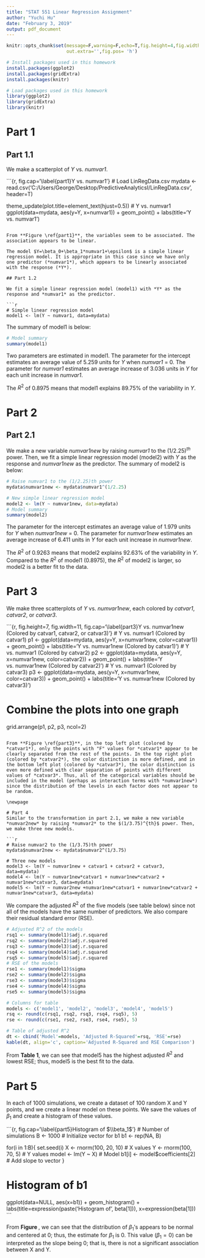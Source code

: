---
title: "STAT 551 Linear Regression Assignment"
author: "Yuchi Hu"
date: "February 3, 2019"
output: pdf_document
---

```{r setup, include=FALSE}
knitr::opts_chunk$set(message=F,warning=F,echo=T,fig.height=4,fig.width=6,cache=F,        
                      out.extra='',fig.pos= 'h')
```

```{r, eval=F, echo=F}
# Install packages used in this homework
install.packages(ggplot2)
install.packages(gridExtra)
install.packages(knitr)
```

```{r, echo=F}
# Load packages used in this homework
library(ggplot2)
library(gridExtra)
library(knitr)
```

# Part 1
## Part 1.1

We make a scatterplot of *Y* vs. *numvar1*.

```{r, fig.cap='\\label{part1}Y vs. numvar1'}
# Load LinRegData.csv
mydata <- read.csv('C:/Users/George/Desktop/PredictiveAnalyticsI/LinRegData.csv', header=T)

theme_update(plot.title=element_text(hjust=0.5))
# Y vs. numvar1
ggplot(data=mydata, aes(y=Y, x=numvar1)) + geom_point() + labs(title='Y vs. numvar1')
```

From **Figure \ref{part1}**, the variables seem to be associated. The association appears to be linear.

The model $Y=\beta_0+\beta_1*numvar1+\epsilon$ is a simple linear regression model. It is appropriate in this case since we have only one predictor (*numvar1*), which appears to be linearly associated with the response (*Y*). 

## Part 1.2

We fit a simple linear regression model (model1) with *Y* as the response and *numvar1* as the predictor. 

```{r}
# Simple linear regression model
model1 <- lm(Y ~ numvar1, data=mydata)
```

The summary of model1 is below: 

```{r}
# Model summary
summary(model1)
```

Two parameters are estimated in model1. The parameter for the intercept estimates an average value of 5.259 units for *Y* when *numvar1* = 0. The parameter for *numvar1* estimates an average increase of 3.036 units in *Y* for each unit increase in *numvar1*.

The $R^2$ of 0.8975 means that model1 explains 89.75% of the variability in *Y*.

\newpage

# Part 2
## Part 2.1

We make a new variable *numvar1new* by raising *numvar1* to the $(1/2.25)^{th}$ power. Then, we fit a simple linear regression model (model2) with *Y* as the response and *numvar1new* as the predictor. The summary of model2 is below: 

```{r}
# Raise numvar1 to the (1/2.25)th power
mydata$numvar1new <- mydata$numvar1^(1/2.25)

# New simple linear regression model
model2 <- lm(Y ~ numvar1new, data=mydata)
# Model summary
summary(model2)
```

The parameter for the intercept estimates an average value of 1.979 units for *Y* when *numvar1new* = 0. The parameter for *numvar1new* estimates an average increase of 6.411 units in *Y* for each unit increase in *numvar1new*.

The $R^2$ of 0.9263 means that model2 explains 92.63% of the variability in *Y*. Compared to the $R^2$ of model1 (0.8975), the $R^2$ of model2 is larger, so model2 is a better fit to the data.

\newpage

# Part 3
We make three scatterplots of *Y* vs. *numvar1new*, each colored by *catvar1*, *catvar2*, or *catvar3*. 

```{r, fig.height=7, fig.width=11, fig.cap='\\label{part3}Y vs. numvar1new (Colored by catvar1, catvar2, or catvar3)'}
# Y vs. numvar1 (Colored by catvar1)
p1 <- ggplot(data=mydata, aes(y=Y, x=numvar1new, color=catvar1)) + geom_point() + 
  labs(title='Y vs. numvar1new (Colored by catvar1)')
# Y vs. numvar1 (Colored by catvar2)
p2 <- ggplot(data=mydata, aes(y=Y, x=numvar1new, color=catvar2)) + geom_point() + 
  labs(title='Y vs. numvar1new (Colored by catvar2)')
# Y vs. numvar1 (Colored by catvar3)
p3 <- ggplot(data=mydata, aes(y=Y, x=numvar1new, color=catvar3)) + geom_point() + 
  labs(title='Y vs. numvar1new (Colored by catvar3)')

# Combine the plots into one graph
grid.arrange(p1, p2, p3, ncol=2)
```

From **Figure \ref{part3}**, in the top left plot (colored by *catvar1*), only the points with "F" values for *catvar1* appear to be clearly separated from the rest of the points. In the top right plot (colored by *catvar2*), the color distinction is more defined, and in the bottom left plot (colored by *catvar3*), the color distinction is even more defined with clear separation of points with different values of *catvar3*. Thus, all of the categorical variables should be included in the model (perhaps as interaction terms with *numvar1new*) since the distribution of the levels in each factor does not appear to be random.

\newpage

# Part 4
Similar to the transformation in part 2.1, we make a new variable *numvar2new* by raising *numvar2* to the $(1/3.75)^{th}$ power. Then, we make three new models.

```{r}
# Raise numvar2 to the (1/3.75)th power
mydata$numvar2new <- mydata$numvar2^(1/3.75)

# Three new models
model3 <- lm(Y ~ numvar1new + catvar1 + catvar2 + catvar3, data=mydata)
model4 <- lm(Y ~ numvar1new*catvar1 + numvar1new*catvar2 + numvar1new*catvar3, data=mydata)
model5 <- lm(Y ~ numvar2new +numvar1new*catvar1 + numvar1new*catvar2 + numvar1new*catvar3, data=mydata)
```

We compare the adjusted $R^2$ of the five models (see table below) since not all of the models have the same number of predictors. We also compare their residual standard error (RSE).

```{r}
# Adjusted R^2 of the models
rsq1 <- summary(model1)$adj.r.squared
rsq2 <- summary(model2)$adj.r.squared
rsq3 <- summary(model3)$adj.r.squared
rsq4 <- summary(model4)$adj.r.squared
rsq5 <- summary(model5)$adj.r.squared
# RSE of the models
rse1 <- summary(model1)$sigma
rse2 <- summary(model2)$sigma
rse3 <- summary(model3)$sigma
rse4 <- summary(model4)$sigma
rse5 <- summary(model5)$sigma

# Columns for table
models <- c('model1', 'model2', 'model3', 'model4', 'model5')
rsq <- round(c(rsq1, rsq2, rsq3, rsq4, rsq5), 5)
rse <- round(c(rse1, rse2, rse3, rse4, rse5), 5)

# Table of adjusted R^2
dt <- cbind('Model'=models, 'Adjusted R-Squared'=rsq, 'RSE'=rse)
kable(dt, align='c', caption='Adjusted R-Squared and RSE Comparison')
```

From **Table 1**, we can see that model5 has the highest adjusted $R^2$ and lowest RSE; thus, model5 is the best fit to the data.

# Part 5
In each of 1000 simulations, we create a dataset of 100 random X and Y points, and we create a linear model on these points. We save the values of $\beta_1$ and create a histogram of these values.

```{r, fig.cap='\\label{part5}Histogram of $\\beta_1$'}
# Number of simulations
B <- 1000 
# Initialize vector for b1
b1 <- rep(NA, B)

for(i in 1:B){
  set.seed(i)
  X <- rnorm(100, 20, 10)  # X values
  Y <- rnorm(100, 70, 5)  # Y values
  model <- lm(Y ~ X)  # Model
  b1[i] <- model$coefficients[2] # Add slope to vector
}

# Histogram of b1
ggplot(data=NULL, aes(x=b1)) + geom_histogram() + 
  labs(title=expression(paste('Histogram of ', beta[1])), x=expression(beta[1]))
```

From **Figure \ref{part5}**, we can see that the distribution of $\beta_1$'s appears to be normal and centered at 0; thus, the estimate for $\beta_1$ is 0. This value ($\beta_1=0$) can be interpreted as the slope being 0; that is, there is not a significant association between X and Y. 
